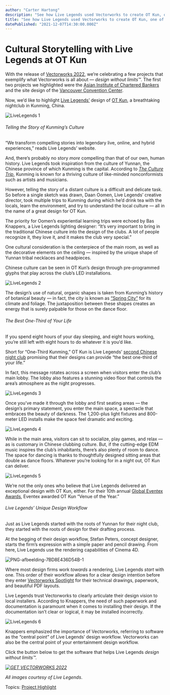 ```yaml
---
author: "Carter Hartong"
description: "See how Live Legends used Vectorworks to create OT Kun, one of the world’s greatest nightclubs."
title: "See how Live Legends used Vectorworks to create OT Kun, one of the world’s greatest nightclubs." 
datePublished: "2021-12-07T14:30:00.000Z"
---
```

# Cultural Storytelling with Live Legends at OT Kun

With the release of [Vectorworks 2022](https://www.vectorworks.net/2022), we’re celebrating a few projects that exemplify what Vectorworks is all about — _design without limits™_. The first two projects we highlighted were the [Asian Institute of Chartered Bankers](../../../net/vectorworks/blog/asian-institute-of-chartered-bankers-kuala-lumpur.html) and the site design of the [Vancouver Convention Center](../../../net/vectorworks/blog/vancouver-convention-center-pwl-partnership-vectorworks.html).

Now, we’d like to highlight [Live Legends’](https://www.livelegends.com/) design of [OT Kun](https://www.livelegends.com/projects/ot-kun/), a breathtaking nightclub in Kunming, China. 

![LiveLegends 1](https://blog.vectorworks.net/hs-fs/hubfs/Blog%20Images/211123_ENT%20Signature%20Project/LiveLegends%201.jpg?width=1440&name=LiveLegends%201.jpg)

###### Telling the Story of Kunming’s Culture

“We transform compelling stories into legendary live, online, and hybrid experiences,” reads Live Legends’ website. 

And, there’s probably no story _more_ compelling than that of our own, human history. Live Legends took inspiration from the culture of Yunnan, the Chinese province of which Kunming is the capital. According to [_The Culture Trip_](https://theculturetrip.com/asia/china/articles/8-facts-about-yunnanese-culture/), Kunming is known for a thriving culture of like-minded nonconformists such as artists and musicians. 

However, telling the story of a distant culture is a difficult and delicate task. So before a single sketch was drawn, Daan Oomen, Live Legends’ creative director, took multiple trips to Kunming during which he’d drink tea with the locals, learn the environment, and try to understand the local culture — all in the name of a great design for OT Kun.

The priority for Oomen’s experiential learning trips were echoed by Bas Knappers, a Live Legends lighting designer: “It’s very important to bring in the traditional Chinese culture into the design of the clubs. A lot of people recognize it, they love it, and it makes the club very special.” 

One cultural consideration is the centerpiece of the main room, as well as the decorative elements on the ceiling — inspired by the unique shape of Yunnan tribal necklaces and headpieces. 

Chinese culture can be seen in OT Kun’s design through pre-programmed glyphs that play across the club’s LED installations.

![LiveLegends 2](https://blog.vectorworks.net/hs-fs/hubfs/Blog%20Images/211123_ENT%20Signature%20Project/LiveLegends%202.png?width=400&name=LiveLegends%202.png)

The design’s use of natural, organic shapes is taken from Kunming’s history of botanical beauty — in fact, the city is known as [“Spring City”](https://www.chinahighlights.com/kunming/) for its climate and foliage. The juxtaposition between these shapes creates an energy that is surely palpable for those on the dance floor.

###### The Best One-Third of Your Life

If you spend eight hours of your day sleeping, and eight hours working, you’re still left with eight hours to do whatever it is you’d like.

Short for “One-Third Kunming,” OT Kun is Live Legends’ [second Chinese night club](https://www.livelegends.com/13-the-club-the-story-the-team/) promising that their designs can provide “the best one-third of your life.”

In fact, this message rotates across a screen when visitors enter the club’s main lobby. The lobby also features a stunning video floor that controls the area’s atmosphere as the night progresses.

![LiveLegends 3](https://blog.vectorworks.net/hs-fs/hubfs/Blog%20Images/211123_ENT%20Signature%20Project/LiveLegends%203.jpg?width=1440&name=LiveLegends%203.jpg)

Once you’ve made it through the lobby and first seating areas — the design’s primary statement, you enter the main space, a spectacle that embraces the beauty of darkness. The 1,200-plus light fixtures and 800-meter LED installs make the space feel dramatic and exciting.

![LiveLegends 4](https://blog.vectorworks.net/hs-fs/hubfs/Blog%20Images/211123_ENT%20Signature%20Project/LiveLegends%204.jpg?width=1440&name=LiveLegends%204.jpg)

While in the main area, visitors can sit to socialize, play games, and relax — as is customary in Chinese clubbing culture. But, if the cutting-edge EDM music inspires the club’s inhabitants, there’s also plenty of room to dance. The space for dancing is thanks to thoughtfully designed sitting areas that double as dance floors. Whatever you’re looking for in a night out, OT Kun can deliver.

![LiveLegends 5](https://blog.vectorworks.net/hs-fs/hubfs/Blog%20Images/211123_ENT%20Signature%20Project/LiveLegends%205.jpg?width=1440&name=LiveLegends%205.jpg)

We’re not the only ones who believe that Live Legends delivered an exceptional design with OT Kun, either. For their 10th annual [Global Eventex Awards](https://eventex.co/?gclid=CjwKCAiAs92MBhAXEiwAXTi259tdX5OmBOgbIfevSVJGEtqHmNiRZSbo2lKQlnIaBdzFBnyUw-D%5FVxoCitcQAvD%5FBwE), Eventex awarded OT Kun “Venue of the Year.”

###### Live Legends’ Unique Design Workflow

Just as Live Legends started with the roots of Yunnan for their night club, they started with the roots of design for their drafting process.

At the begging of their design workflow, Stefan Peters, concept designer, starts the firm’s expression with a simple paper and pencil drawing. From here, Live Legends use the rendering capabilities of Cinema 4D.

![PNG-afbeelding-7BD8E436D54B-1](https://blog.vectorworks.net/hs-fs/hubfs/Blog%20Images/211123_ENT%20Signature%20Project/PNG-afbeelding-7BD8E436D54B-1.png?width=1440&name=PNG-afbeelding-7BD8E436D54B-1.png)

Where most design firms work _towards_ a rendering, Live Legends _start_ with one. This order of their workflow allows for a clear design intention before they enter [Vectorworks Spotlight](https://www.vectorworks.net/spotlight) for their technical drawings, paperwork, and beautiful PDF layouts.

Live Legends trust Vectorworks to clearly articulate their design vision to local installers. According to Knappers, the need of such paperwork and documentation is paramount when it comes to installing their design. If the documentation isn’t clear or logical, it may be installed incorrectly.

![LiveLegends 6](https://blog.vectorworks.net/hs-fs/hubfs/Blog%20Images/211123_ENT%20Signature%20Project/LiveLegends%206.jpg?width=1440&name=LiveLegends%206.jpg)

Knappers emphasized the importance of Vectorworks, referring to software as the “central point” of Live Legends’ design workflow. Vectorworks can also be the central point of your entertainment design workflow. 

Click the button below to get the software that helps Live Legends _design without limits™._

_[![GET VECTORWORKS 2022](https://no-cache.hubspot.com/cta/default/3018241/4d106fd3-09da-4359-9a3e-44b3a13119d2.png)](https://cta-redirect.hubspot.com/cta/redirect/3018241/4d106fd3-09da-4359-9a3e-44b3a13119d2)_ 

_All images courtesy of Live Legends_.

 Topics: [Project Highlight](https://blog.vectorworks.net/topic/project-highlight) 

 
